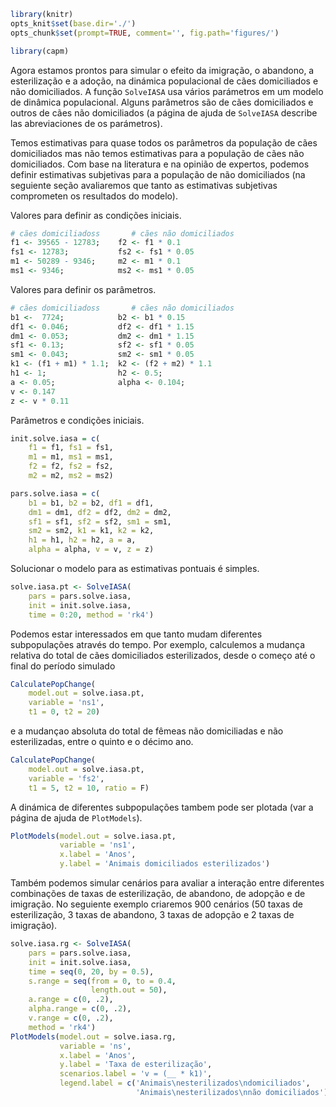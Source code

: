 ```r
library(knitr)
opts_knit$set(base.dir='./')
opts_chunk$set(prompt=TRUE, comment='', fig.path='figures/')
```

```r
library(capm)
```

Agora estamos prontos para simular o efeito da imigração, o abandono, a esterilização e a adoção, na dinámica populacional de cães domiciliados e não domiciliados. A função `SolveIASA` usa vários parámetros em um modelo de dinâmica populacional. Alguns parâmetros são de cães domiciliados e outros de cães não domiciliados (a página de ajuda de `SolveIASA` describe las abreviaciones de os parámetros).  

Temos estimativas para quase todos os parâmetros da população de cães domiciliados mas não temos estimativas para a população de cães não domiciliados. Com base na literatura e na opinião de expertos, podemos definir estimativas subjetivas para a população de não domiciliados (na seguiente seção avaliaremos que tanto as estimativas subjetivas comprometen os resultados do modelo).

Valores para definir as condições iniciais.

```r
# cães domiciliadoss       # cães não domiciliados
f1 <- 39565 - 12783;    f2 <- f1 * 0.1
fs1 <- 12783;           fs2 <- fs1 * 0.05
m1 <- 50289 - 9346;     m2 <- m1 * 0.1
ms1 <- 9346;            ms2 <- ms1 * 0.05
```

Valores para definir os parâmetros.

```r
# cães domiciliadoss       # cães não domiciliados
b1 <-  7724;            b2 <- b1 * 0.15
df1 <- 0.046;           df2 <- df1 * 1.15
dm1 <- 0.053;           dm2 <- dm1 * 1.15
sf1 <- 0.13;            sf2 <- sf1 * 0.05
sm1 <- 0.043;           sm2 <- sm1 * 0.05
k1 <- (f1 + m1) * 1.1;  k2 <- (f2 + m2) * 1.1
h1 <- 1;                h2 <- 0.5;
a <- 0.05;              alpha <- 0.104;
v <- 0.147
z <- v * 0.11
```

Parâmetros e condições iniciais.

```r
init.solve.iasa = c(
    f1 = f1, fs1 = fs1,
    m1 = m1, ms1 = ms1,
    f2 = f2, fs2 = fs2,
    m2 = m2, ms2 = ms2)

pars.solve.iasa = c(
    b1 = b1, b2 = b2, df1 = df1,
    dm1 = dm1, df2 = df2, dm2 = dm2,
    sf1 = sf1, sf2 = sf2, sm1 = sm1,
    sm2 = sm2, k1 = k1, k2 = k2,
    h1 = h1, h2 = h2, a = a,
    alpha = alpha, v = v, z = z)
```

Solucionar o modelo para as estimativas pontuais é simples.

```r
solve.iasa.pt <- SolveIASA(
    pars = pars.solve.iasa,
    init = init.solve.iasa,
    time = 0:20, method = 'rk4')
```

Podemos estar interessados em que tanto mudam diferentes subpopulações através do tempo. Por exemplo, calculemos a mudança relativa do total de cães domiciliados esterilizados, desde o começo até o final do período simulado

```r
CalculatePopChange(
    model.out = solve.iasa.pt,
    variable = 'ns1',
    t1 = 0, t2 = 20)
```

e a mudançao absoluta do total de fêmeas não domiciliadas e não esterilizadas, entre o quinto e o décimo ano.

```r
CalculatePopChange(
    model.out = solve.iasa.pt,
    variable = 'fs2',
    t1 = 5, t2 = 10, ratio = F)
```

A dinámica de diferentes subpopulações tambem pode ser plotada (var a página de ajuda de `PlotModels`).

```r
PlotModels(model.out = solve.iasa.pt,
           variable = 'ns1',
           x.label = 'Anos',
           y.label = 'Animais domiciliados esterilizados')
```

Também podemos simular cenários para avaliar a interação entre diferentes combinações de taxas de esterilização, de abandono, de adopção e de imigração. No seguiente exemplo criaremos 900 cenários (50 taxas de esterilização, 3 taxas de abandono, 3 taxas de adopção e 2 taxas de imigração).

```r
solve.iasa.rg <- SolveIASA(
    pars = pars.solve.iasa,
    init = init.solve.iasa,
    time = seq(0, 20, by = 0.5),
    s.range = seq(from = 0, to = 0.4,
                  length.out = 50),
    a.range = c(0, .2),
    alpha.range = c(0, .2),
    v.range = c(0, .2),
    method = 'rk4')
PlotModels(model.out = solve.iasa.rg,
           variable = 'ns',
           x.label = 'Anos',
           y.label = 'Taxa de esterilização',
           scenarios.label = 'v = (__ * k1)',
           legend.label = c('Animais\nesterilizados\ndomiciliados',
                            'Animais\nesterilizados\nnão domiciliados'))
```